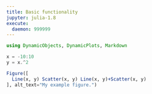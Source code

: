 ```yaml
---
title: Basic functionality
jupyter: julia-1.8
execute:
  daemon: 999999
---
```


```julia
using DynamicObjects, DynamicPlots, Markdown

x = -10:10
y = x.^2

Figure([
  Line(x, y) Scatter(x, y) Line(x, y)+Scatter(x, y)
], alt_text="My example figure.")
```                       
